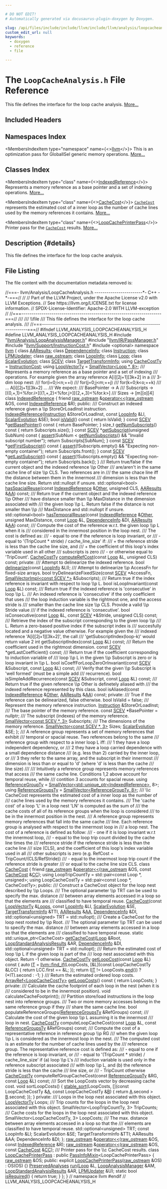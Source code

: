 ```yaml
---

# DO NOT EDIT!
# Automatically generated via docusaurus-plugin-doxygen by Doxygen.

slug: /api/files/include/include/llvm/include/llvm/analysis/loopcacheanalysis-h
custom_edit_url: null
keywords:
  - doxygen
  - reference
  - file

---
```





# The `LoopCacheAnalysis.h` File Reference

<DoxygenPage pluginConfig={pluginConfig}>

This file defines the interface for the loop cache analysis. <a href="#details">More...</a>

## Included Headers

<IncludesList>
<IncludesListItem
  filePath="llvm/Analysis/LoopAnalysisManager.h"
  permalink="/docs/api/files/include/include/llvm/include/llvm/analysis/loopanalysismanager-h"
  isLocal="true" />
<IncludesListItem
  filePath="llvm/IR/PassManager.h"
  permalink="/docs/api/files/include/include/llvm/include/llvm/ir/passmanager-h"
  isLocal="true" />
<IncludesListItem
  filePath="llvm/Support/InstructionCost.h"
  permalink="/docs/api/files/include/include/llvm/include/llvm/support/instructioncost-h"
  isLocal="true" />
<IncludesListItem
  filePath="optional"
  permalink=""
  isLocal="false" />
</IncludesList>

## Namespaces Index

<MembersIndex>

<MembersIndexItem
  type="namespace"
  name={<><a href="/docs/api/namespaces/llvm">llvm</a></>}>
This is an optimization pass for GlobalISel generic memory operations. <a href="/docs/api/namespaces/llvm/#details">More...</a>
</MembersIndexItem>

</MembersIndex>

## Classes Index

<MembersIndex>

<MembersIndexItem
  type="class"
  name={<><a href="/docs/api/classes/llvm/indexedreference">IndexedReference</a></>}>
Represents a memory reference as a base pointer and a set of indexing operations. <a href="/docs/api/classes/llvm/indexedreference/#details">More...</a>
</MembersIndexItem>

<MembersIndexItem
  type="class"
  name={<><a href="/docs/api/classes/llvm/cachecost">CacheCost</a></>}>
<code><a href="/docs/api/classes/llvm/cachecost">CacheCost</a></code> represents the estimated cost of a inner loop as the number of cache lines used by the memory references it contains. <a href="/docs/api/classes/llvm/cachecost/#details">More...</a>
</MembersIndexItem>

<MembersIndexItem
  type="class"
  name={<><a href="/docs/api/classes/llvm/loopcacheprinterpass">LoopCachePrinterPass</a></>}>
Printer pass for the <code><a href="/docs/api/classes/llvm/cachecost">CacheCost</a></code> results. <a href="/docs/api/classes/llvm/loopcacheprinterpass/#details">More...</a>
</MembersIndexItem>

</MembersIndex>

## Description {#details}

This file defines the interface for the loop cache analysis.

## File Listing

The file content with the documentation metadata removed is:

<ProgramListing>

<Link id="l00001" /><CodeLine lineNumber="1"><Highlight kind="comment">//===- llvm/Analysis/LoopCacheAnalysis.h ------------------------&#42;- C++ -&#42;-===//</Highlight><Highlight kind="normal"></Highlight></CodeLine>
<Link id="l00002" /><CodeLine lineNumber="2"><Highlight kind="normal"></Highlight><Highlight kind="comment">//</Highlight><Highlight kind="normal"></Highlight></CodeLine>
<Link id="l00003" /><CodeLine lineNumber="3"><Highlight kind="normal"></Highlight><Highlight kind="comment">// Part of the LLVM Project, under the Apache License v2.0 with LLVM Exceptions.</Highlight><Highlight kind="normal"></Highlight></CodeLine>
<Link id="l00004" /><CodeLine lineNumber="4"><Highlight kind="normal"></Highlight><Highlight kind="comment">// See https://llvm.org/LICENSE.txt for license information.</Highlight><Highlight kind="normal"></Highlight></CodeLine>
<Link id="l00005" /><CodeLine lineNumber="5"><Highlight kind="normal"></Highlight><Highlight kind="comment">// SPDX-License-Identifier: Apache-2.0 WITH LLVM-exception</Highlight><Highlight kind="normal"></Highlight></CodeLine>
<Link id="l00006" /><CodeLine lineNumber="6"><Highlight kind="normal"></Highlight><Highlight kind="comment">//</Highlight><Highlight kind="normal"></Highlight></CodeLine>
<Link id="l00007" /><CodeLine lineNumber="7"><Highlight kind="normal"></Highlight><Highlight kind="comment">//===----------------------------------------------------------------------===//</Highlight><Highlight kind="comment"></Highlight></CodeLine>
<Link id="l00008" /><CodeLine lineNumber="8"><Highlight kind="comment">///</Highlight></CodeLine>
<Link id="l00009" /><CodeLine lineNumber="9"><Highlight kind="comment">/// \\file</Highlight></CodeLine>
<Link id="l00010" /><CodeLine lineNumber="10"><Highlight kind="comment">/// This file defines the interface for the loop cache analysis.</Highlight></CodeLine>
<Link id="l00011" /><CodeLine lineNumber="11"><Highlight kind="comment">///</Highlight><Highlight kind="normal"></Highlight></CodeLine>
<Link id="l00012" /><CodeLine lineNumber="12"><Highlight kind="normal"></Highlight><Highlight kind="comment">//===----------------------------------------------------------------------===//</Highlight><Highlight kind="normal"></Highlight></CodeLine>
<Link id="l00013" /><CodeLine lineNumber="13"><Highlight kind="normal"></Highlight></CodeLine>
<Link id="l00014" /><CodeLine lineNumber="14"><Highlight kind="normal"></Highlight><Highlight kind="preprocessor">#ifndef LLVM&#95;ANALYSIS&#95;LOOPCACHEANALYSIS&#95;H</Highlight><Highlight kind="normal"></Highlight></CodeLine>
<Link id="l00015" /><CodeLine lineNumber="15"><Highlight kind="normal"></Highlight><Highlight kind="preprocessor">#define LLVM&#95;ANALYSIS&#95;LOOPCACHEANALYSIS&#95;H</Highlight><Highlight kind="normal"></Highlight></CodeLine>
<Link id="l00016" /><CodeLine lineNumber="16"><Highlight kind="normal"></Highlight></CodeLine>
<Link id="l00017" /><CodeLine lineNumber="17"><Highlight kind="normal"></Highlight><Highlight kind="preprocessor">#include &quot;<a href="/docs/api/files/include/include/llvm/include/llvm/analysis/loopanalysismanager-h">llvm/Analysis/LoopAnalysisManager.h</a>&quot;</Highlight><Highlight kind="normal"></Highlight></CodeLine>
<Link id="l00018" /><CodeLine lineNumber="18"><Highlight kind="normal"></Highlight><Highlight kind="preprocessor">#include &quot;<a href="/docs/api/files/include/include/llvm/include/llvm/ir/passmanager-h">llvm/IR/PassManager.h</a>&quot;</Highlight><Highlight kind="normal"></Highlight></CodeLine>
<Link id="l00019" /><CodeLine lineNumber="19"><Highlight kind="normal"></Highlight><Highlight kind="preprocessor">#include &quot;<a href="/docs/api/files/include/include/llvm/include/llvm/support/instructioncost-h">llvm/Support/InstructionCost.h</a>&quot;</Highlight><Highlight kind="normal"></Highlight></CodeLine>
<Link id="l00020" /><CodeLine lineNumber="20"><Highlight kind="normal"></Highlight><Highlight kind="preprocessor">#include &lt;optional&gt;</Highlight><Highlight kind="normal"></Highlight></CodeLine>
<Link id="l00021" /><CodeLine lineNumber="21"><Highlight kind="normal"></Highlight></CodeLine>
<Link id="l00022" /><CodeLine lineNumber="22"><Highlight kind="normal"></Highlight><Highlight kind="keyword">namespace </Highlight><Highlight kind="normal"><a href="/docs/api/namespaces/llvm">llvm</a> &#123;</Highlight></CodeLine>
<Link id="l00023" /><CodeLine lineNumber="23"><Highlight kind="normal"></Highlight></CodeLine>
<Link id="l00024" /><CodeLine lineNumber="24"><Highlight kind="normal"></Highlight><Highlight kind="keyword">class </Highlight><Highlight kind="normal"><a href="/docs/api/classes/llvm/aaresults">AAResults</a>;</Highlight></CodeLine>
<Link id="l00025" /><CodeLine lineNumber="25"><Highlight kind="normal"></Highlight><Highlight kind="keyword">class </Highlight><Highlight kind="normal"><a href="/docs/api/classes/llvm/dependenceinfo">DependenceInfo</a>;</Highlight></CodeLine>
<Link id="l00026" /><CodeLine lineNumber="26"><Highlight kind="normal"></Highlight><Highlight kind="keyword">class </Highlight><Highlight kind="normal"><a href="/docs/api/classes/llvm/instruction">Instruction</a>;</Highlight></CodeLine>
<Link id="l00027" /><CodeLine lineNumber="27"><Highlight kind="normal"></Highlight><Highlight kind="keyword">class </Highlight><Highlight kind="normal"><a href="/docs/api/classes/llvm/lpmupdater">LPMUpdater</a>;</Highlight></CodeLine>
<Link id="l00028" /><CodeLine lineNumber="28"><Highlight kind="normal"></Highlight><Highlight kind="keyword">class </Highlight><Highlight kind="normal"><a href="/docs/api/classes/llvm/raw-ostream">raw&#95;ostream</a>;</Highlight></CodeLine>
<Link id="l00029" /><CodeLine lineNumber="29"><Highlight kind="normal"></Highlight><Highlight kind="keyword">class </Highlight><Highlight kind="normal"><a href="/docs/api/classes/llvm/loopinfo">LoopInfo</a>;</Highlight></CodeLine>
<Link id="l00030" /><CodeLine lineNumber="30"><Highlight kind="normal"></Highlight><Highlight kind="keyword">class </Highlight><Highlight kind="normal"><a href="/docs/api/classes/llvm/loop">Loop</a>;</Highlight></CodeLine>
<Link id="l00031" /><CodeLine lineNumber="31"><Highlight kind="normal"></Highlight><Highlight kind="keyword">class </Highlight><Highlight kind="normal"><a href="/docs/api/classes/llvm/scalarevolution">ScalarEvolution</a>;</Highlight></CodeLine>
<Link id="l00032" /><CodeLine lineNumber="32"><Highlight kind="normal"></Highlight><Highlight kind="keyword">class </Highlight><Highlight kind="normal"><a href="/docs/api/classes/llvm/scev">SCEV</a>;</Highlight></CodeLine>
<Link id="l00033" /><CodeLine lineNumber="33"><Highlight kind="normal"></Highlight><Highlight kind="keyword">class </Highlight><Highlight kind="normal"><a href="/docs/api/classes/llvm/targettransforminfo">TargetTransformInfo</a>;</Highlight></CodeLine>
<Link id="l00034" /><CodeLine lineNumber="34"><Highlight kind="normal"></Highlight></CodeLine>
<Link id="l00035" /><CodeLine lineNumber="35" lineLink="/docs/api/namespaces/llvm/#a1cc894ddad08bd7a0c618141f7ece5f3"><Highlight kind="normal"></Highlight><Highlight kind="keyword">using </Highlight><Highlight kind="normal"><a href="/docs/api/namespaces/llvm/#a1cc894ddad08bd7a0c618141f7ece5f3">CacheCostTy</a> = <a href="/docs/api/classes/llvm/instructioncost">InstructionCost</a>;</Highlight></CodeLine>
<Link id="l00036" /><CodeLine lineNumber="36" lineLink="/docs/api/namespaces/llvm/#a74fccdd55e3793730ca5fd831595b16d"><Highlight kind="normal"></Highlight><Highlight kind="keyword">using </Highlight><Highlight kind="normal"><a href="/docs/api/namespaces/llvm/#a74fccdd55e3793730ca5fd831595b16d">LoopVectorTy</a> = <a href="/docs/api/classes/llvm/smallvector">SmallVector&lt;Loop &#42;, 8&gt;</a>;</Highlight></CodeLine>
<Link id="l00037" /><CodeLine lineNumber="37"><Highlight kind="normal"></Highlight><Highlight kind="comment"></Highlight></CodeLine>
<Link id="l00038" /><CodeLine lineNumber="38"><Highlight kind="comment">/// Represents a memory reference as a base pointer and a set of indexing</Highlight></CodeLine>
<Link id="l00039" /><CodeLine lineNumber="39"><Highlight kind="comment">/// operations. For example given the array reference A&#91;i&#93;&#91;2j+1&#93;&#91;3k+2&#93; in a</Highlight></CodeLine>
<Link id="l00040" /><CodeLine lineNumber="40"><Highlight kind="comment">/// 3-dim loop nest:</Highlight></CodeLine>
<Link id="l00041" /><CodeLine lineNumber="41"><Highlight kind="comment">///   for(i=0;i&lt;n;++i)</Highlight></CodeLine>
<Link id="l00042" /><CodeLine lineNumber="42"><Highlight kind="comment">///     for(j=0;j&lt;m;++j)</Highlight></CodeLine>
<Link id="l00043" /><CodeLine lineNumber="43"><Highlight kind="comment">///       for(k=0;k&lt;o;++k)</Highlight></CodeLine>
<Link id="l00044" /><CodeLine lineNumber="44"><Highlight kind="comment">///         ... A&#91;i&#93;&#91;2j+1&#93;&#91;3k+2&#93; ...</Highlight></CodeLine>
<Link id="l00045" /><CodeLine lineNumber="45"><Highlight kind="comment">/// We expect:</Highlight></CodeLine>
<Link id="l00046" /><CodeLine lineNumber="46"><Highlight kind="comment">///   BasePointer -&gt; A</Highlight></CodeLine>
<Link id="l00047" /><CodeLine lineNumber="47"><Highlight kind="comment">///   Subscripts -&gt; &#91;&#123;0,+,1&#125;&lt;%for.i&gt;&#93;&#91;&#123;1,+,2&#125;&lt;%for.j&gt;&#93;&#91;&#123;2,+,3&#125;&lt;%for.k&gt;&#93;</Highlight></CodeLine>
<Link id="l00048" /><CodeLine lineNumber="48"><Highlight kind="comment">///   Sizes -&gt; &#91;m&#93;&#91;o&#93;&#91;4&#93;</Highlight><Highlight kind="normal"></Highlight></CodeLine>
<Link id="l00049" /><CodeLine lineNumber="49" lineLink="/docs/api/classes/llvm/indexedreference"><Highlight kind="normal"></Highlight><Highlight kind="keyword">class </Highlight><Highlight kind="normal"><a href="/docs/api/classes/llvm/indexedreference/#a726079632be5714f8c5e86023ca51f8b">IndexedReference</a> &#123;</Highlight></CodeLine>
<Link id="l00050" /><CodeLine lineNumber="50" lineLink="/docs/api/classes/llvm/indexedreference/#a34966ddc17806181257201a312ab2025"><Highlight kind="normal">  </Highlight><Highlight kind="keyword">friend</Highlight><Highlight kind="normal"> <a href="/docs/api/classes/llvm/raw-ostream">raw&#95;ostream</a> &amp;<a href="/docs/api/classes/llvm/indexedreference/#a34966ddc17806181257201a312ab2025">operator&lt;&lt;</a>(<a href="/docs/api/classes/llvm/raw-ostream">raw&#95;ostream</a> &amp;OS, </Highlight><Highlight kind="keyword">const</Highlight><Highlight kind="normal"> <a href="/docs/api/classes/llvm/indexedreference/#a726079632be5714f8c5e86023ca51f8b">IndexedReference</a> &amp;R);</Highlight></CodeLine>
<Link id="l00051" /><CodeLine lineNumber="51"><Highlight kind="normal"></Highlight></CodeLine>
<Link id="l00052" /><CodeLine lineNumber="52"><Highlight kind="normal"></Highlight><Highlight kind="keyword">public</Highlight><Highlight kind="normal">:</Highlight><Highlight kind="comment"></Highlight></CodeLine>
<Link id="l00053" /><CodeLine lineNumber="53"><Highlight kind="comment">  /// Construct an indexed reference given a \\p StoreOrLoadInst instruction.</Highlight><Highlight kind="normal"></Highlight></CodeLine>
<Link id="l00054" /><CodeLine lineNumber="54"><Highlight kind="normal">  <a href="/docs/api/classes/llvm/indexedreference/#a726079632be5714f8c5e86023ca51f8b">IndexedReference</a>(<a href="/docs/api/classes/llvm/instruction">Instruction</a> &amp;StoreOrLoadInst, </Highlight><Highlight kind="keyword">const</Highlight><Highlight kind="normal"> <a href="/docs/api/classes/llvm/loopinfo">LoopInfo</a> &amp;LI,</Highlight></CodeLine>
<Link id="l00055" /><CodeLine lineNumber="55"><Highlight kind="normal">                   <a href="/docs/api/classes/llvm/scalarevolution">ScalarEvolution</a> &amp;SE);</Highlight></CodeLine>
<Link id="l00056" /><CodeLine lineNumber="56"><Highlight kind="normal"></Highlight></CodeLine>
<Link id="l00057" /><CodeLine lineNumber="57" lineLink="/docs/api/classes/llvm/indexedreference/#abd2bfc563b0813b904383e7ca49f1511"><Highlight kind="normal">  </Highlight><Highlight kind="keywordtype">bool</Highlight><Highlight kind="normal"> <a href="/docs/api/classes/llvm/indexedreference/#abd2bfc563b0813b904383e7ca49f1511">isValid</a>()</Highlight><Highlight kind="keyword"> const </Highlight><Highlight kind="normal">&#123; </Highlight><Highlight kind="keywordflow">return</Highlight><Highlight kind="normal"> IsValid; &#125;</Highlight></CodeLine>
<Link id="l00058" /><CodeLine lineNumber="58" lineLink="/docs/api/classes/llvm/indexedreference/#a00e125bb3ce22868608246589df76543"><Highlight kind="normal">  </Highlight><Highlight kind="keyword">const</Highlight><Highlight kind="normal"> <a href="/docs/api/classes/llvm/scev">SCEV</a> &#42;<a href="/docs/api/classes/llvm/indexedreference/#a00e125bb3ce22868608246589df76543">getBasePointer</a>()</Highlight><Highlight kind="keyword"> const </Highlight><Highlight kind="normal">&#123; </Highlight><Highlight kind="keywordflow">return</Highlight><Highlight kind="normal"> BasePointer; &#125;</Highlight></CodeLine>
<Link id="l00059" /><CodeLine lineNumber="59" lineLink="/docs/api/classes/llvm/indexedreference/#aef3d54c9ec716d007cb7ba0b2deab8b5"><Highlight kind="normal">  </Highlight><Highlight kind="keywordtype">size&#95;t</Highlight><Highlight kind="normal"> <a href="/docs/api/classes/llvm/indexedreference/#aef3d54c9ec716d007cb7ba0b2deab8b5">getNumSubscripts</a>()</Highlight><Highlight kind="keyword"> const </Highlight><Highlight kind="normal">&#123; </Highlight><Highlight kind="keywordflow">return</Highlight><Highlight kind="normal"> Subscripts.size(); &#125;</Highlight></CodeLine>
<Link id="l00060" /><CodeLine lineNumber="60" lineLink="/docs/api/classes/llvm/indexedreference/#a06a4b381bd3760668fd5b5e3c42bc1c3"><Highlight kind="normal">  </Highlight><Highlight kind="keyword">const</Highlight><Highlight kind="normal"> <a href="/docs/api/classes/llvm/scev">SCEV</a> &#42;<a href="/docs/api/classes/llvm/indexedreference/#a06a4b381bd3760668fd5b5e3c42bc1c3">getSubscript</a>(</Highlight><Highlight kind="keywordtype">unsigned</Highlight><Highlight kind="normal"> SubNum)</Highlight><Highlight kind="keyword"> const </Highlight><Highlight kind="normal">&#123;</Highlight></CodeLine>
<Link id="l00061" /><CodeLine lineNumber="61"><Highlight kind="normal">    <a href="/docs/api/files/lib/lib/target/lib/target/amdgpu/silowercontrolflow-cpp/#a4868c5d81c5ccc98c47aeab6244346a0">assert</a>(SubNum &lt; <a href="/docs/api/classes/llvm/indexedreference/#aef3d54c9ec716d007cb7ba0b2deab8b5">getNumSubscripts</a>() &amp;&amp; </Highlight><Highlight kind="stringliteral">&quot;Invalid subscript number&quot;</Highlight><Highlight kind="normal">);</Highlight></CodeLine>
<Link id="l00062" /><CodeLine lineNumber="62"><Highlight kind="normal">    </Highlight><Highlight kind="keywordflow">return</Highlight><Highlight kind="normal"> Subscripts&#91;SubNum&#93;;</Highlight></CodeLine>
<Link id="l00063" /><CodeLine lineNumber="63"><Highlight kind="normal">  &#125;</Highlight></CodeLine>
<Link id="l00064" /><CodeLine lineNumber="64" lineLink="/docs/api/classes/llvm/indexedreference/#a2467ee11489e5b3869ef020700a4b386"><Highlight kind="normal">  </Highlight><Highlight kind="keyword">const</Highlight><Highlight kind="normal"> <a href="/docs/api/classes/llvm/scev">SCEV</a> &#42;<a href="/docs/api/classes/llvm/indexedreference/#a2467ee11489e5b3869ef020700a4b386">getFirstSubscript</a>()</Highlight><Highlight kind="keyword"> const </Highlight><Highlight kind="normal">&#123;</Highlight></CodeLine>
<Link id="l00065" /><CodeLine lineNumber="65"><Highlight kind="normal">    <a href="/docs/api/files/lib/lib/target/lib/target/amdgpu/silowercontrolflow-cpp/#a4868c5d81c5ccc98c47aeab6244346a0">assert</a>(!Subscripts.empty() &amp;&amp; </Highlight><Highlight kind="stringliteral">&quot;Expecting non-empty container&quot;</Highlight><Highlight kind="normal">);</Highlight></CodeLine>
<Link id="l00066" /><CodeLine lineNumber="66"><Highlight kind="normal">    </Highlight><Highlight kind="keywordflow">return</Highlight><Highlight kind="normal"> Subscripts.front();</Highlight></CodeLine>
<Link id="l00067" /><CodeLine lineNumber="67"><Highlight kind="normal">  &#125;</Highlight></CodeLine>
<Link id="l00068" /><CodeLine lineNumber="68" lineLink="/docs/api/classes/llvm/indexedreference/#ac92889237640e228616fe66424984fb9"><Highlight kind="normal">  </Highlight><Highlight kind="keyword">const</Highlight><Highlight kind="normal"> <a href="/docs/api/classes/llvm/scev">SCEV</a> &#42;<a href="/docs/api/classes/llvm/indexedreference/#ac92889237640e228616fe66424984fb9">getLastSubscript</a>()</Highlight><Highlight kind="keyword"> const </Highlight><Highlight kind="normal">&#123;</Highlight></CodeLine>
<Link id="l00069" /><CodeLine lineNumber="69"><Highlight kind="normal">    <a href="/docs/api/files/lib/lib/target/lib/target/amdgpu/silowercontrolflow-cpp/#a4868c5d81c5ccc98c47aeab6244346a0">assert</a>(!Subscripts.empty() &amp;&amp; </Highlight><Highlight kind="stringliteral">&quot;Expecting non-empty container&quot;</Highlight><Highlight kind="normal">);</Highlight></CodeLine>
<Link id="l00070" /><CodeLine lineNumber="70"><Highlight kind="normal">    </Highlight><Highlight kind="keywordflow">return</Highlight><Highlight kind="normal"> Subscripts.back();</Highlight></CodeLine>
<Link id="l00071" /><CodeLine lineNumber="71"><Highlight kind="normal">  &#125;</Highlight></CodeLine>
<Link id="l00072" /><CodeLine lineNumber="72"><Highlight kind="normal"></Highlight><Highlight kind="comment"></Highlight></CodeLine>
<Link id="l00073" /><CodeLine lineNumber="73"><Highlight kind="comment">  /// Return true/false if the current object and the indexed reference \\p Other</Highlight></CodeLine>
<Link id="l00074" /><CodeLine lineNumber="74"><Highlight kind="comment">  /// are/aren&#39;t in the same cache line of size \\p CLS. Two references are in</Highlight></CodeLine>
<Link id="l00075" /><CodeLine lineNumber="75"><Highlight kind="comment">  /// the same chace line iff the distance between them in the innermost</Highlight></CodeLine>
<Link id="l00076" /><CodeLine lineNumber="76"><Highlight kind="comment">  /// dimension is less than the cache line size. Return std::nullopt if unsure.</Highlight><Highlight kind="normal"></Highlight></CodeLine>
<Link id="l00077" /><CodeLine lineNumber="77"><Highlight kind="normal">  std::optional&lt;bool&gt; <a href="/docs/api/classes/llvm/indexedreference/#a68b97d806d8c2e58e42e7038bc6d45b8">hasSpacialReuse</a>(</Highlight><Highlight kind="keyword">const</Highlight><Highlight kind="normal"> <a href="/docs/api/classes/llvm/indexedreference">IndexedReference</a> &amp;<a href="/docs/api/namespaces/llvm/#a9eb4f5b98b70ee4fab9614ed58282c1fa6311ae17c1ee52b36e68aaf4ad066387">Other</a>,</Highlight></CodeLine>
<Link id="l00078" /><CodeLine lineNumber="78"><Highlight kind="normal">                                      </Highlight><Highlight kind="keywordtype">unsigned</Highlight><Highlight kind="normal"> CLS, <a href="/docs/api/classes/llvm/aaresults">AAResults</a> &amp;<a href="/docs/api/namespaces/llvm/aa">AA</a>) </Highlight><Highlight kind="keyword">const</Highlight><Highlight kind="normal">;</Highlight></CodeLine>
<Link id="l00079" /><CodeLine lineNumber="79"><Highlight kind="normal"></Highlight><Highlight kind="comment"></Highlight></CodeLine>
<Link id="l00080" /><CodeLine lineNumber="80"><Highlight kind="comment">  /// Return true if the current object and the indexed reference \\p Other</Highlight></CodeLine>
<Link id="l00081" /><CodeLine lineNumber="81"><Highlight kind="comment">  /// have distance smaller than \\p MaxDistance in the dimension associated with</Highlight></CodeLine>
<Link id="l00082" /><CodeLine lineNumber="82"><Highlight kind="comment">  /// the given loop \\p L. Return false if the distance is not smaller than \\p</Highlight></CodeLine>
<Link id="l00083" /><CodeLine lineNumber="83"><Highlight kind="comment">  /// MaxDistance and std::nullopt if unsure.</Highlight><Highlight kind="normal"></Highlight></CodeLine>
<Link id="l00084" /><CodeLine lineNumber="84"><Highlight kind="normal">  std::optional&lt;bool&gt; <a href="/docs/api/classes/llvm/indexedreference/#a6b2b20549af64712df253586da3701a8">hasTemporalReuse</a>(</Highlight><Highlight kind="keyword">const</Highlight><Highlight kind="normal"> <a href="/docs/api/classes/llvm/indexedreference">IndexedReference</a> &amp;<a href="/docs/api/namespaces/llvm/#a9eb4f5b98b70ee4fab9614ed58282c1fa6311ae17c1ee52b36e68aaf4ad066387">Other</a>,</Highlight></CodeLine>
<Link id="l00085" /><CodeLine lineNumber="85"><Highlight kind="normal">                                       </Highlight><Highlight kind="keywordtype">unsigned</Highlight><Highlight kind="normal"> MaxDistance, </Highlight><Highlight kind="keyword">const</Highlight><Highlight kind="normal"> <a href="/docs/api/classes/llvm/loop">Loop</a> &amp;L,</Highlight></CodeLine>
<Link id="l00086" /><CodeLine lineNumber="86"><Highlight kind="normal">                                       <a href="/docs/api/classes/llvm/dependenceinfo">DependenceInfo</a> &amp;DI, <a href="/docs/api/classes/llvm/aaresults">AAResults</a> &amp;<a href="/docs/api/namespaces/llvm/aa">AA</a>) </Highlight><Highlight kind="keyword">const</Highlight><Highlight kind="normal">;</Highlight></CodeLine>
<Link id="l00087" /><CodeLine lineNumber="87"><Highlight kind="normal"></Highlight><Highlight kind="comment"></Highlight></CodeLine>
<Link id="l00088" /><CodeLine lineNumber="88"><Highlight kind="comment">  /// Compute the cost of the reference w.r.t. the given loop \\p L when it is</Highlight></CodeLine>
<Link id="l00089" /><CodeLine lineNumber="89"><Highlight kind="comment">  /// considered in the innermost position in the loop nest.</Highlight></CodeLine>
<Link id="l00090" /><CodeLine lineNumber="90"><Highlight kind="comment">  /// The cost is defined as:</Highlight></CodeLine>
<Link id="l00091" /><CodeLine lineNumber="91"><Highlight kind="comment">  ///   - equal to one if the reference is loop invariant, or</Highlight></CodeLine>
<Link id="l00092" /><CodeLine lineNumber="92"><Highlight kind="comment">  ///   - equal to &#39;(TripCount &#42; stride) / cache&#95;line&#95;size&#39; if:</Highlight></CodeLine>
<Link id="l00093" /><CodeLine lineNumber="93"><Highlight kind="comment">  ///     + the reference stride is less than the cache line size, and</Highlight></CodeLine>
<Link id="l00094" /><CodeLine lineNumber="94"><Highlight kind="comment">  ///     + the coefficient of this loop&#39;s index variable used in all other</Highlight></CodeLine>
<Link id="l00095" /><CodeLine lineNumber="95"><Highlight kind="comment">  ///       subscripts is zero</Highlight></CodeLine>
<Link id="l00096" /><CodeLine lineNumber="96"><Highlight kind="comment">  ///   - or otherwise equal to &#39;TripCount&#39;.</Highlight><Highlight kind="normal"></Highlight></CodeLine>
<Link id="l00097" /><CodeLine lineNumber="97"><Highlight kind="normal">  <a href="/docs/api/namespaces/llvm/#a1cc894ddad08bd7a0c618141f7ece5f3">CacheCostTy</a> <a href="/docs/api/classes/llvm/indexedreference/#a0182cdf55f9bfbdd904e3f5e6802316a">computeRefCost</a>(</Highlight><Highlight kind="keyword">const</Highlight><Highlight kind="normal"> <a href="/docs/api/classes/llvm/loop">Loop</a> &amp;L, </Highlight><Highlight kind="keywordtype">unsigned</Highlight><Highlight kind="normal"> CLS) </Highlight><Highlight kind="keyword">const</Highlight><Highlight kind="normal">;</Highlight></CodeLine>
<Link id="l00098" /><CodeLine lineNumber="98"><Highlight kind="normal"></Highlight></CodeLine>
<Link id="l00099" /><CodeLine lineNumber="99"><Highlight kind="normal"></Highlight><Highlight kind="keyword">private</Highlight><Highlight kind="normal">:</Highlight><Highlight kind="comment"></Highlight></CodeLine>
<Link id="l00100" /><CodeLine lineNumber="100"><Highlight kind="comment">  /// Attempt to delinearize the indexed reference.</Highlight><Highlight kind="normal"></Highlight></CodeLine>
<Link id="l00101" /><CodeLine lineNumber="101"><Highlight kind="normal">  </Highlight><Highlight kind="keywordtype">bool</Highlight><Highlight kind="normal"> <a href="/docs/api/namespaces/llvm/#abc378caf5071493fe3b2b98bf224be7c">delinearize</a>(</Highlight><Highlight kind="keyword">const</Highlight><Highlight kind="normal"> <a href="/docs/api/classes/llvm/loopinfo">LoopInfo</a> &amp;LI);</Highlight></CodeLine>
<Link id="l00102" /><CodeLine lineNumber="102"><Highlight kind="normal"></Highlight><Highlight kind="comment"></Highlight></CodeLine>
<Link id="l00103" /><CodeLine lineNumber="103"><Highlight kind="comment">  /// Attempt to delinearize \\p AccessFn for fixed-size arrays.</Highlight><Highlight kind="normal"></Highlight></CodeLine>
<Link id="l00104" /><CodeLine lineNumber="104"><Highlight kind="normal">  </Highlight><Highlight kind="keywordtype">bool</Highlight><Highlight kind="normal"> tryDelinearizeFixedSize(</Highlight><Highlight kind="keyword">const</Highlight><Highlight kind="normal"> <a href="/docs/api/classes/llvm/scev">SCEV</a> &#42;AccessFn,</Highlight></CodeLine>
<Link id="l00105" /><CodeLine lineNumber="105"><Highlight kind="normal">                               <a href="/docs/api/classes/llvm/smallvectorimpl">SmallVectorImpl&lt;const SCEV &#42;&gt;</a> &amp;Subscripts);</Highlight></CodeLine>
<Link id="l00106" /><CodeLine lineNumber="106"><Highlight kind="normal"></Highlight><Highlight kind="comment"></Highlight></CodeLine>
<Link id="l00107" /><CodeLine lineNumber="107"><Highlight kind="comment">  /// Return true if the index reference is invariant with respect to loop \\p L.</Highlight><Highlight kind="normal"></Highlight></CodeLine>
<Link id="l00108" /><CodeLine lineNumber="108"><Highlight kind="normal">  </Highlight><Highlight kind="keywordtype">bool</Highlight><Highlight kind="normal"> isLoopInvariant(</Highlight><Highlight kind="keyword">const</Highlight><Highlight kind="normal"> <a href="/docs/api/classes/llvm/loop">Loop</a> &amp;L) </Highlight><Highlight kind="keyword">const</Highlight><Highlight kind="normal">;</Highlight></CodeLine>
<Link id="l00109" /><CodeLine lineNumber="109"><Highlight kind="normal"></Highlight><Highlight kind="comment"></Highlight></CodeLine>
<Link id="l00110" /><CodeLine lineNumber="110"><Highlight kind="comment">  /// Return true if the indexed reference is &#39;consecutive&#39; in loop \\p L.</Highlight></CodeLine>
<Link id="l00111" /><CodeLine lineNumber="111"><Highlight kind="comment">  /// An indexed reference is &#39;consecutive&#39; if the only coefficient that uses</Highlight></CodeLine>
<Link id="l00112" /><CodeLine lineNumber="112"><Highlight kind="comment">  /// the loop induction variable is the rightmost one, and the access stride is</Highlight></CodeLine>
<Link id="l00113" /><CodeLine lineNumber="113"><Highlight kind="comment">  /// smaller than the cache line size \\p CLS. Provide a valid \\p Stride value</Highlight></CodeLine>
<Link id="l00114" /><CodeLine lineNumber="114"><Highlight kind="comment">  /// if the indexed reference is &#39;consecutive&#39;.</Highlight><Highlight kind="normal"></Highlight></CodeLine>
<Link id="l00115" /><CodeLine lineNumber="115"><Highlight kind="normal">  </Highlight><Highlight kind="keywordtype">bool</Highlight><Highlight kind="normal"> isConsecutive(</Highlight><Highlight kind="keyword">const</Highlight><Highlight kind="normal"> <a href="/docs/api/classes/llvm/loop">Loop</a> &amp;L, </Highlight><Highlight kind="keyword">const</Highlight><Highlight kind="normal"> <a href="/docs/api/classes/llvm/scev">SCEV</a> &#42;&amp;Stride, </Highlight><Highlight kind="keywordtype">unsigned</Highlight><Highlight kind="normal"> CLS) </Highlight><Highlight kind="keyword">const</Highlight><Highlight kind="normal">;</Highlight></CodeLine>
<Link id="l00116" /><CodeLine lineNumber="116"><Highlight kind="normal"></Highlight><Highlight kind="comment"></Highlight></CodeLine>
<Link id="l00117" /><CodeLine lineNumber="117"><Highlight kind="comment">  /// Retrieve the index of the subscript corresponding to the given loop \\p</Highlight></CodeLine>
<Link id="l00118" /><CodeLine lineNumber="118"><Highlight kind="comment">  /// L. Return a zero-based positive index if the subscript index is</Highlight></CodeLine>
<Link id="l00119" /><CodeLine lineNumber="119"><Highlight kind="comment">  /// succesfully located and a negative value otherwise. For example given the</Highlight></CodeLine>
<Link id="l00120" /><CodeLine lineNumber="120"><Highlight kind="comment">  /// indexed reference &#39;A&#91;i&#93;&#91;2j+1&#93;&#91;3k+2&#93;&#39;, the call</Highlight></CodeLine>
<Link id="l00121" /><CodeLine lineNumber="121"><Highlight kind="comment">  /// &#39;getSubscriptIndex(loop-k)&#39; would return value 2</Highlight><Highlight kind="normal"></Highlight></CodeLine>
<Link id="l00122" /><CodeLine lineNumber="122"><Highlight kind="normal">  </Highlight><Highlight kind="keywordtype">int</Highlight><Highlight kind="normal"> getSubscriptIndex(</Highlight><Highlight kind="keyword">const</Highlight><Highlight kind="normal"> <a href="/docs/api/classes/llvm/loop">Loop</a> &amp;L) </Highlight><Highlight kind="keyword">const</Highlight><Highlight kind="normal">;</Highlight></CodeLine>
<Link id="l00123" /><CodeLine lineNumber="123"><Highlight kind="normal"></Highlight><Highlight kind="comment"></Highlight></CodeLine>
<Link id="l00124" /><CodeLine lineNumber="124"><Highlight kind="comment">  /// Return the coefficient used in the rightmost dimension.</Highlight><Highlight kind="normal"></Highlight></CodeLine>
<Link id="l00125" /><CodeLine lineNumber="125"><Highlight kind="normal">  </Highlight><Highlight kind="keyword">const</Highlight><Highlight kind="normal"> <a href="/docs/api/classes/llvm/scev">SCEV</a> &#42;getLastCoefficient() </Highlight><Highlight kind="keyword">const</Highlight><Highlight kind="normal">;</Highlight></CodeLine>
<Link id="l00126" /><CodeLine lineNumber="126"><Highlight kind="normal"></Highlight><Highlight kind="comment"></Highlight></CodeLine>
<Link id="l00127" /><CodeLine lineNumber="127"><Highlight kind="comment">  /// Return true if the coefficient corresponding to induction variable of</Highlight></CodeLine>
<Link id="l00128" /><CodeLine lineNumber="128"><Highlight kind="comment">  /// loop \\p L in the given \\p Subscript is zero or is loop invariant in \\p L.</Highlight><Highlight kind="normal"></Highlight></CodeLine>
<Link id="l00129" /><CodeLine lineNumber="129"><Highlight kind="normal">  </Highlight><Highlight kind="keywordtype">bool</Highlight><Highlight kind="normal"> isCoeffForLoopZeroOrInvariant(</Highlight><Highlight kind="keyword">const</Highlight><Highlight kind="normal"> <a href="/docs/api/classes/llvm/scev">SCEV</a> &amp;Subscript,</Highlight></CodeLine>
<Link id="l00130" /><CodeLine lineNumber="130"><Highlight kind="normal">                                     </Highlight><Highlight kind="keyword">const</Highlight><Highlight kind="normal"> <a href="/docs/api/classes/llvm/loop">Loop</a> &amp;L) </Highlight><Highlight kind="keyword">const</Highlight><Highlight kind="normal">;</Highlight></CodeLine>
<Link id="l00131" /><CodeLine lineNumber="131"><Highlight kind="normal"></Highlight><Highlight kind="comment"></Highlight></CodeLine>
<Link id="l00132" /><CodeLine lineNumber="132"><Highlight kind="comment">  /// Verify that the given \\p Subscript is &#39;well formed&#39; (must be a simple add</Highlight></CodeLine>
<Link id="l00133" /><CodeLine lineNumber="133"><Highlight kind="comment">  /// recurrence).</Highlight><Highlight kind="normal"></Highlight></CodeLine>
<Link id="l00134" /><CodeLine lineNumber="134"><Highlight kind="normal">  </Highlight><Highlight kind="keywordtype">bool</Highlight><Highlight kind="normal"> isSimpleAddRecurrence(</Highlight><Highlight kind="keyword">const</Highlight><Highlight kind="normal"> <a href="/docs/api/classes/llvm/scev">SCEV</a> &amp;Subscript, </Highlight><Highlight kind="keyword">const</Highlight><Highlight kind="normal"> <a href="/docs/api/classes/llvm/loop">Loop</a> &amp;L) </Highlight><Highlight kind="keyword">const</Highlight><Highlight kind="normal">;</Highlight></CodeLine>
<Link id="l00135" /><CodeLine lineNumber="135"><Highlight kind="normal"></Highlight><Highlight kind="comment"></Highlight></CodeLine>
<Link id="l00136" /><CodeLine lineNumber="136"><Highlight kind="comment">  /// Return true if the given reference \\p Other is definetely aliased with</Highlight></CodeLine>
<Link id="l00137" /><CodeLine lineNumber="137"><Highlight kind="comment">  /// the indexed reference represented by this class.</Highlight><Highlight kind="normal"></Highlight></CodeLine>
<Link id="l00138" /><CodeLine lineNumber="138"><Highlight kind="normal">  </Highlight><Highlight kind="keywordtype">bool</Highlight><Highlight kind="normal"> isAliased(</Highlight><Highlight kind="keyword">const</Highlight><Highlight kind="normal"> <a href="/docs/api/classes/llvm/indexedreference">IndexedReference</a> &amp;<a href="/docs/api/namespaces/llvm/#a9eb4f5b98b70ee4fab9614ed58282c1fa6311ae17c1ee52b36e68aaf4ad066387">Other</a>, <a href="/docs/api/classes/llvm/aaresults">AAResults</a> &amp;<a href="/docs/api/namespaces/llvm/aa">AA</a>) </Highlight><Highlight kind="keyword">const</Highlight><Highlight kind="normal">;</Highlight></CodeLine>
<Link id="l00139" /><CodeLine lineNumber="139"><Highlight kind="normal"></Highlight></CodeLine>
<Link id="l00140" /><CodeLine lineNumber="140"><Highlight kind="normal"></Highlight><Highlight kind="keyword">private</Highlight><Highlight kind="normal">:</Highlight><Highlight kind="comment"></Highlight></CodeLine>
<Link id="l00141" /><CodeLine lineNumber="141"><Highlight kind="comment">  /// True if the reference can be delinearized, false otherwise.</Highlight><Highlight kind="normal"></Highlight></CodeLine>
<Link id="l00142" /><CodeLine lineNumber="142"><Highlight kind="normal">  </Highlight><Highlight kind="keywordtype">bool</Highlight><Highlight kind="normal"> IsValid = </Highlight><Highlight kind="keyword">false</Highlight><Highlight kind="normal">;</Highlight></CodeLine>
<Link id="l00143" /><CodeLine lineNumber="143"><Highlight kind="normal"></Highlight><Highlight kind="comment"></Highlight></CodeLine>
<Link id="l00144" /><CodeLine lineNumber="144"><Highlight kind="comment">  /// Represent the memory reference instruction.</Highlight><Highlight kind="normal"></Highlight></CodeLine>
<Link id="l00145" /><CodeLine lineNumber="145"><Highlight kind="normal">  <a href="/docs/api/classes/llvm/instruction">Instruction</a> &amp;StoreOrLoadInst;</Highlight></CodeLine>
<Link id="l00146" /><CodeLine lineNumber="146"><Highlight kind="normal"></Highlight><Highlight kind="comment"></Highlight></CodeLine>
<Link id="l00147" /><CodeLine lineNumber="147"><Highlight kind="comment">  /// The base pointer of the memory reference.</Highlight><Highlight kind="normal"></Highlight></CodeLine>
<Link id="l00148" /><CodeLine lineNumber="148"><Highlight kind="normal">  </Highlight><Highlight kind="keyword">const</Highlight><Highlight kind="normal"> <a href="/docs/api/classes/llvm/scev">SCEV</a> &#42;BasePointer = </Highlight><Highlight kind="keyword">nullptr</Highlight><Highlight kind="normal">;</Highlight></CodeLine>
<Link id="l00149" /><CodeLine lineNumber="149"><Highlight kind="normal"></Highlight><Highlight kind="comment"></Highlight></CodeLine>
<Link id="l00150" /><CodeLine lineNumber="150"><Highlight kind="comment">  /// The subscript (indexes) of the memory reference.</Highlight><Highlight kind="normal"></Highlight></CodeLine>
<Link id="l00151" /><CodeLine lineNumber="151"><Highlight kind="normal">  <a href="/docs/api/classes/llvm/smallvector">SmallVector&lt;const SCEV &#42;, 3&gt;</a> Subscripts;</Highlight></CodeLine>
<Link id="l00152" /><CodeLine lineNumber="152"><Highlight kind="normal"></Highlight><Highlight kind="comment"></Highlight></CodeLine>
<Link id="l00153" /><CodeLine lineNumber="153"><Highlight kind="comment">  /// The dimensions of the memory reference.</Highlight><Highlight kind="normal"></Highlight></CodeLine>
<Link id="l00154" /><CodeLine lineNumber="154"><Highlight kind="normal">  <a href="/docs/api/classes/llvm/smallvector">SmallVector&lt;const SCEV &#42;, 3&gt;</a> Sizes;</Highlight></CodeLine>
<Link id="l00155" /><CodeLine lineNumber="155"><Highlight kind="normal"></Highlight></CodeLine>
<Link id="l00156" /><CodeLine lineNumber="156"><Highlight kind="normal">  <a href="/docs/api/classes/llvm/scalarevolution">ScalarEvolution</a> &amp;SE;</Highlight></CodeLine>
<Link id="l00157" /><CodeLine lineNumber="157"><Highlight kind="normal">&#125;;</Highlight></CodeLine>
<Link id="l00158" /><CodeLine lineNumber="158"><Highlight kind="normal"></Highlight><Highlight kind="comment"></Highlight></CodeLine>
<Link id="l00159" /><CodeLine lineNumber="159"><Highlight kind="comment">/// A reference group represents a set of memory references that exhibit</Highlight></CodeLine>
<Link id="l00160" /><CodeLine lineNumber="160"><Highlight kind="comment">/// temporal or spacial reuse. Two references belong to the same</Highlight></CodeLine>
<Link id="l00161" /><CodeLine lineNumber="161"><Highlight kind="comment">/// reference group with respect to a inner loop L iff:</Highlight></CodeLine>
<Link id="l00162" /><CodeLine lineNumber="162"><Highlight kind="comment">/// 1 they have a loop independent dependency, or</Highlight></CodeLine>
<Link id="l00163" /><CodeLine lineNumber="163"><Highlight kind="comment">/// 2 they have a loop carried dependence with a small dependence distance</Highlight></CodeLine>
<Link id="l00164" /><CodeLine lineNumber="164"><Highlight kind="comment">///    (e.g. less than 2) carried by the inner loop, or</Highlight></CodeLine>
<Link id="l00165" /><CodeLine lineNumber="165"><Highlight kind="comment">/// 3 they refer to the same array, and the subscript in their innermost</Highlight></CodeLine>
<Link id="l00166" /><CodeLine lineNumber="166"><Highlight kind="comment">///    dimension is less than or equal to &#39;d&#39; (where &#39;d&#39; is less than the cache</Highlight></CodeLine>
<Link id="l00167" /><CodeLine lineNumber="167"><Highlight kind="comment">///    line size)</Highlight></CodeLine>
<Link id="l00168" /><CodeLine lineNumber="168"><Highlight kind="comment">///</Highlight></CodeLine>
<Link id="l00169" /><CodeLine lineNumber="169"><Highlight kind="comment">/// Intuitively a reference group represents memory references that access</Highlight></CodeLine>
<Link id="l00170" /><CodeLine lineNumber="170"><Highlight kind="comment">/// the same cache line. Conditions 1,2 above account for temporal reuse, while</Highlight></CodeLine>
<Link id="l00171" /><CodeLine lineNumber="171"><Highlight kind="comment">/// contition 3 accounts for spacial reuse.</Highlight><Highlight kind="normal"></Highlight></CodeLine>
<Link id="l00172" /><CodeLine lineNumber="172" lineLink="/docs/api/namespaces/llvm/#a41a90a6262b81ec6c4f9db15111b6825"><Highlight kind="normal"></Highlight><Highlight kind="keyword">using </Highlight><Highlight kind="normal"><a href="/docs/api/namespaces/llvm/#a41a90a6262b81ec6c4f9db15111b6825">ReferenceGroupTy</a> = <a href="/docs/api/classes/llvm/smallvector">SmallVector&lt;std::unique&#95;ptr&lt;IndexedReference&gt;</a>, 8&gt;;</Highlight></CodeLine>
<Link id="l00173" /><CodeLine lineNumber="173" lineLink="/docs/api/namespaces/llvm/#aef98c9f2de85c49568e5bdc094b97066"><Highlight kind="normal"></Highlight><Highlight kind="keyword">using </Highlight><Highlight kind="normal"><a href="/docs/api/namespaces/llvm/#aef98c9f2de85c49568e5bdc094b97066">ReferenceGroupsTy</a> = <a href="/docs/api/classes/llvm/smallvector">SmallVector&lt;ReferenceGroupTy, 8&gt;</a>;</Highlight></CodeLine>
<Link id="l00174" /><CodeLine lineNumber="174"><Highlight kind="normal"></Highlight><Highlight kind="comment"></Highlight></CodeLine>
<Link id="l00175" /><CodeLine lineNumber="175"><Highlight kind="comment">/// \\c CacheCost represents the estimated cost of a inner loop as the number of</Highlight></CodeLine>
<Link id="l00176" /><CodeLine lineNumber="176"><Highlight kind="comment">/// cache lines used by the memory references it contains.</Highlight></CodeLine>
<Link id="l00177" /><CodeLine lineNumber="177"><Highlight kind="comment">/// The &#39;cache cost&#39; of a loop &#39;L&#39; in a loop nest &#39;LN&#39; is computed as the sum of</Highlight></CodeLine>
<Link id="l00178" /><CodeLine lineNumber="178"><Highlight kind="comment">/// the cache costs of all of its reference groups when the loop is considered</Highlight></CodeLine>
<Link id="l00179" /><CodeLine lineNumber="179"><Highlight kind="comment">/// to be in the innermost position in the nest.</Highlight></CodeLine>
<Link id="l00180" /><CodeLine lineNumber="180"><Highlight kind="comment">/// A reference group represents memory references that fall into the same cache</Highlight></CodeLine>
<Link id="l00181" /><CodeLine lineNumber="181"><Highlight kind="comment">/// line. Each reference group is analysed with respect to the innermost loop in</Highlight></CodeLine>
<Link id="l00182" /><CodeLine lineNumber="182"><Highlight kind="comment">/// a loop nest. The cost of a reference is defined as follow:</Highlight></CodeLine>
<Link id="l00183" /><CodeLine lineNumber="183"><Highlight kind="comment">///  - one if it is loop invariant w.r.t the innermost loop,</Highlight></CodeLine>
<Link id="l00184" /><CodeLine lineNumber="184"><Highlight kind="comment">///  - equal to the loop trip count divided by the cache line times the</Highlight></CodeLine>
<Link id="l00185" /><CodeLine lineNumber="185"><Highlight kind="comment">///    reference stride if the reference stride is less than the cache line</Highlight></CodeLine>
<Link id="l00186" /><CodeLine lineNumber="186"><Highlight kind="comment">///    size (CLS), and the coefficient of this loop&#39;s index variable used in all</Highlight></CodeLine>
<Link id="l00187" /><CodeLine lineNumber="187"><Highlight kind="comment">///    other subscripts is zero (e.g. RefCost = TripCount/(CLS/RefStride))</Highlight></CodeLine>
<Link id="l00188" /><CodeLine lineNumber="188"><Highlight kind="comment">///  - equal to the innermost loop trip count if the reference stride is greater</Highlight></CodeLine>
<Link id="l00189" /><CodeLine lineNumber="189"><Highlight kind="comment">///    or equal to the cache line size CLS.</Highlight><Highlight kind="normal"></Highlight></CodeLine>
<Link id="l00190" /><CodeLine lineNumber="190" lineLink="/docs/api/classes/llvm/cachecost"><Highlight kind="normal"></Highlight><Highlight kind="keyword">class </Highlight><Highlight kind="normal"><a href="/docs/api/classes/llvm/cachecost/#a2db9458acd704df3f1edef80bcd75121">CacheCost</a> &#123;</Highlight></CodeLine>
<Link id="l00191" /><CodeLine lineNumber="191" lineLink="/docs/api/classes/llvm/cachecost/#aacdc6d3e99463d9d10cafa0181aac761"><Highlight kind="normal">  </Highlight><Highlight kind="keyword">friend</Highlight><Highlight kind="normal"> <a href="/docs/api/classes/llvm/raw-ostream">raw&#95;ostream</a> &amp;<a href="/docs/api/classes/llvm/cachecost/#aacdc6d3e99463d9d10cafa0181aac761">operator&lt;&lt;</a>(<a href="/docs/api/classes/llvm/raw-ostream">raw&#95;ostream</a> &amp;OS, </Highlight><Highlight kind="keyword">const</Highlight><Highlight kind="normal"> <a href="/docs/api/classes/llvm/cachecost/#a2db9458acd704df3f1edef80bcd75121">CacheCost</a> &amp;<a href="/docs/api/files/lib/lib/target/lib/target/riscv/riscvredundantcopyelimination-cpp/#a77c69067ae8279bc00ab8757731e90d7">CC</a>);</Highlight></CodeLine>
<Link id="l00192" /><CodeLine lineNumber="192"><Highlight kind="normal">  </Highlight><Highlight kind="keyword">using </Highlight><Highlight kind="normal">LoopTripCountTy = std::pair&lt;const Loop &#42;, unsigned&gt;;</Highlight></CodeLine>
<Link id="l00193" /><CodeLine lineNumber="193"><Highlight kind="normal">  </Highlight><Highlight kind="keyword">using </Highlight><Highlight kind="normal">LoopCacheCostTy = std::pair&lt;const Loop &#42;, CacheCostTy&gt;;</Highlight></CodeLine>
<Link id="l00194" /><CodeLine lineNumber="194"><Highlight kind="normal"></Highlight></CodeLine>
<Link id="l00195" /><CodeLine lineNumber="195"><Highlight kind="normal"></Highlight><Highlight kind="keyword">public</Highlight><Highlight kind="normal">:</Highlight><Highlight kind="comment"></Highlight></CodeLine>
<Link id="l00196" /><CodeLine lineNumber="196"><Highlight kind="comment">  /// Construct a CacheCost object for the loop nest described by \\p Loops.</Highlight></CodeLine>
<Link id="l00197" /><CodeLine lineNumber="197"><Highlight kind="comment">  /// The optional parameter \\p TRT can be used to specify the max. distance</Highlight></CodeLine>
<Link id="l00198" /><CodeLine lineNumber="198"><Highlight kind="comment">  /// between array elements accessed in a loop so that the elements are</Highlight></CodeLine>
<Link id="l00199" /><CodeLine lineNumber="199"><Highlight kind="comment">  /// classified to have temporal reuse.</Highlight><Highlight kind="normal"></Highlight></CodeLine>
<Link id="l00200" /><CodeLine lineNumber="200"><Highlight kind="normal">  <a href="/docs/api/classes/llvm/cachecost/#a2db9458acd704df3f1edef80bcd75121">CacheCost</a>(</Highlight><Highlight kind="keyword">const</Highlight><Highlight kind="normal"> <a href="/docs/api/namespaces/llvm/#a74fccdd55e3793730ca5fd831595b16d">LoopVectorTy</a> &amp;<a href="/docs/api/files/lib/lib/target/lib/target/hexagon/hexagonhardwareloops-cpp/#ada7c1594a393ede3ce32602d64d7ddb2">Loops</a>, </Highlight><Highlight kind="keyword">const</Highlight><Highlight kind="normal"> <a href="/docs/api/classes/llvm/loopinfo">LoopInfo</a> &amp;LI, <a href="/docs/api/classes/llvm/scalarevolution">ScalarEvolution</a> &amp;SE,</Highlight></CodeLine>
<Link id="l00201" /><CodeLine lineNumber="201"><Highlight kind="normal">            <a href="/docs/api/classes/llvm/targettransforminfo">TargetTransformInfo</a> &amp;TTI, <a href="/docs/api/classes/llvm/aaresults">AAResults</a> &amp;<a href="/docs/api/namespaces/llvm/aa">AA</a>, <a href="/docs/api/classes/llvm/dependenceinfo">DependenceInfo</a> &amp;DI,</Highlight></CodeLine>
<Link id="l00202" /><CodeLine lineNumber="202"><Highlight kind="normal">            std::optional&lt;unsigned&gt; TRT = std::nullopt);</Highlight></CodeLine>
<Link id="l00203" /><CodeLine lineNumber="203"><Highlight kind="normal"></Highlight><Highlight kind="comment"></Highlight></CodeLine>
<Link id="l00204" /><CodeLine lineNumber="204"><Highlight kind="comment">  /// Create a CacheCost for the loop nest rooted by \\p Root.</Highlight></CodeLine>
<Link id="l00205" /><CodeLine lineNumber="205"><Highlight kind="comment">  /// The optional parameter \\p TRT can be used to specify the max. distance</Highlight></CodeLine>
<Link id="l00206" /><CodeLine lineNumber="206"><Highlight kind="comment">  /// between array elements accessed in a loop so that the elements are</Highlight></CodeLine>
<Link id="l00207" /><CodeLine lineNumber="207"><Highlight kind="comment">  /// classified to have temporal reuse.</Highlight><Highlight kind="normal"></Highlight></CodeLine>
<Link id="l00208" /><CodeLine lineNumber="208"><Highlight kind="normal">  </Highlight><Highlight kind="keyword">static</Highlight><Highlight kind="normal"> std::unique&#95;ptr&lt;CacheCost&gt;</Highlight></CodeLine>
<Link id="l00209" /><CodeLine lineNumber="209"><Highlight kind="normal">  <a href="/docs/api/classes/llvm/cachecost/#aa74e490a12ab54ad9687e6844fe605f1">getCacheCost</a>(<a href="/docs/api/classes/llvm/loop">Loop</a> &amp;Root, <a href="/docs/api/structs/llvm/loopstandardanalysisresults">LoopStandardAnalysisResults</a> &amp;AR, <a href="/docs/api/classes/llvm/dependenceinfo">DependenceInfo</a> &amp;DI,</Highlight></CodeLine>
<Link id="l00210" /><CodeLine lineNumber="210"><Highlight kind="normal">               std::optional&lt;unsigned&gt; TRT = std::nullopt);</Highlight></CodeLine>
<Link id="l00211" /><CodeLine lineNumber="211"><Highlight kind="normal"></Highlight><Highlight kind="comment"></Highlight></CodeLine>
<Link id="l00212" /><CodeLine lineNumber="212"><Highlight kind="comment">  /// Return the estimated cost of loop \\p L if the given loop is part of the</Highlight></CodeLine>
<Link id="l00213" /><CodeLine lineNumber="213"><Highlight kind="comment">  /// loop nest associated with this object. Return -1 otherwise.</Highlight><Highlight kind="normal"></Highlight></CodeLine>
<Link id="l00214" /><CodeLine lineNumber="214" lineLink="/docs/api/classes/llvm/cachecost/#ae14c5c1bfcf45b9ab5be1911532eca4c"><Highlight kind="normal">  <a href="/docs/api/namespaces/llvm/#a1cc894ddad08bd7a0c618141f7ece5f3">CacheCostTy</a> <a href="/docs/api/classes/llvm/cachecost/#ae14c5c1bfcf45b9ab5be1911532eca4c">getLoopCost</a>(</Highlight><Highlight kind="keyword">const</Highlight><Highlight kind="normal"> <a href="/docs/api/classes/llvm/loop">Loop</a> &amp;L)</Highlight><Highlight kind="keyword"> const </Highlight><Highlight kind="normal">&#123;</Highlight></CodeLine>
<Link id="l00215" /><CodeLine lineNumber="215"><Highlight kind="normal">    </Highlight><Highlight kind="keyword">auto</Highlight><Highlight kind="normal"> <a href="/docs/api/files/lib/lib/target/lib/target/arm/armsubtarget-cpp/#a6f57985fa144303082fa7517a52e6db9">IT</a> = <a href="/docs/api/namespaces/llvm/#ac78c09ae232b2ce188ff590d51e3c268">llvm::find&#95;if</a>(LoopCosts, &#91;&amp;L&#93;(</Highlight><Highlight kind="keyword">const</Highlight><Highlight kind="normal"> LoopCacheCostTy &amp;LCC) &#123;</Highlight></CodeLine>
<Link id="l00216" /><CodeLine lineNumber="216"><Highlight kind="normal">      </Highlight><Highlight kind="keywordflow">return</Highlight><Highlight kind="normal"> LCC.first == &amp;L;</Highlight></CodeLine>
<Link id="l00217" /><CodeLine lineNumber="217"><Highlight kind="normal">    &#125;);</Highlight></CodeLine>
<Link id="l00218" /><CodeLine lineNumber="218"><Highlight kind="normal">    </Highlight><Highlight kind="keywordflow">return</Highlight><Highlight kind="normal"> (<a href="/docs/api/files/lib/lib/target/lib/target/arm/armsubtarget-cpp/#a6f57985fa144303082fa7517a52e6db9">IT</a> != LoopCosts.<a href="/docs/api/classes/llvm/smallvectortemplatecommon/#a075e34e98605d0e7c289763a104869ac">end</a>()) ? (&#42;IT).second : -1;</Highlight></CodeLine>
<Link id="l00219" /><CodeLine lineNumber="219"><Highlight kind="normal">  &#125;</Highlight></CodeLine>
<Link id="l00220" /><CodeLine lineNumber="220"><Highlight kind="normal"></Highlight><Highlight kind="comment"></Highlight></CodeLine>
<Link id="l00221" /><CodeLine lineNumber="221"><Highlight kind="comment">  /// Return the estimated ordered loop costs.</Highlight><Highlight kind="normal"></Highlight></CodeLine>
<Link id="l00222" /><CodeLine lineNumber="222" lineLink="/docs/api/classes/llvm/cachecost/#a43aa7ccf009b6e2a2ad77cee9693f6d1"><Highlight kind="normal">  <a href="/docs/api/classes/llvm/arrayref">ArrayRef&lt;LoopCacheCostTy&gt;</a> <a href="/docs/api/classes/llvm/cachecost/#a43aa7ccf009b6e2a2ad77cee9693f6d1">getLoopCosts</a>()</Highlight><Highlight kind="keyword"> const </Highlight><Highlight kind="normal">&#123; </Highlight><Highlight kind="keywordflow">return</Highlight><Highlight kind="normal"> LoopCosts; &#125;</Highlight></CodeLine>
<Link id="l00223" /><CodeLine lineNumber="223"><Highlight kind="normal"></Highlight></CodeLine>
<Link id="l00224" /><CodeLine lineNumber="224"><Highlight kind="normal"></Highlight><Highlight kind="keyword">private</Highlight><Highlight kind="normal">:</Highlight><Highlight kind="comment"></Highlight></CodeLine>
<Link id="l00225" /><CodeLine lineNumber="225"><Highlight kind="comment">  /// Calculate the cache footprint of each loop in the nest (when it is</Highlight></CodeLine>
<Link id="l00226" /><CodeLine lineNumber="226"><Highlight kind="comment">  /// considered to be in the innermost position).</Highlight><Highlight kind="normal"></Highlight></CodeLine>
<Link id="l00227" /><CodeLine lineNumber="227"><Highlight kind="normal">  </Highlight><Highlight kind="keywordtype">void</Highlight><Highlight kind="normal"> calculateCacheFootprint();</Highlight></CodeLine>
<Link id="l00228" /><CodeLine lineNumber="228"><Highlight kind="normal"></Highlight><Highlight kind="comment"></Highlight></CodeLine>
<Link id="l00229" /><CodeLine lineNumber="229"><Highlight kind="comment">  /// Partition store/load instructions in the loop nest into reference groups.</Highlight></CodeLine>
<Link id="l00230" /><CodeLine lineNumber="230"><Highlight kind="comment">  /// Two or more memory accesses belong in the same reference group if they</Highlight></CodeLine>
<Link id="l00231" /><CodeLine lineNumber="231"><Highlight kind="comment">  /// share the same cache line.</Highlight><Highlight kind="normal"></Highlight></CodeLine>
<Link id="l00232" /><CodeLine lineNumber="232"><Highlight kind="normal">  </Highlight><Highlight kind="keywordtype">bool</Highlight><Highlight kind="normal"> populateReferenceGroups(<a href="/docs/api/namespaces/llvm/#aef98c9f2de85c49568e5bdc094b97066">ReferenceGroupsTy</a> &amp;RefGroups) </Highlight><Highlight kind="keyword">const</Highlight><Highlight kind="normal">;</Highlight></CodeLine>
<Link id="l00233" /><CodeLine lineNumber="233"><Highlight kind="normal"></Highlight><Highlight kind="comment"></Highlight></CodeLine>
<Link id="l00234" /><CodeLine lineNumber="234"><Highlight kind="comment">  /// Calculate the cost of the given loop \\p L assuming it is the innermost</Highlight></CodeLine>
<Link id="l00235" /><CodeLine lineNumber="235"><Highlight kind="comment">  /// loop in nest.</Highlight><Highlight kind="normal"></Highlight></CodeLine>
<Link id="l00236" /><CodeLine lineNumber="236"><Highlight kind="normal">  <a href="/docs/api/namespaces/llvm/#a1cc894ddad08bd7a0c618141f7ece5f3">CacheCostTy</a> computeLoopCacheCost(</Highlight><Highlight kind="keyword">const</Highlight><Highlight kind="normal"> <a href="/docs/api/classes/llvm/loop">Loop</a> &amp;L,</Highlight></CodeLine>
<Link id="l00237" /><CodeLine lineNumber="237"><Highlight kind="normal">                                   </Highlight><Highlight kind="keyword">const</Highlight><Highlight kind="normal"> <a href="/docs/api/namespaces/llvm/#aef98c9f2de85c49568e5bdc094b97066">ReferenceGroupsTy</a> &amp;RefGroups) </Highlight><Highlight kind="keyword">const</Highlight><Highlight kind="normal">;</Highlight></CodeLine>
<Link id="l00238" /><CodeLine lineNumber="238"><Highlight kind="normal"></Highlight><Highlight kind="comment"></Highlight></CodeLine>
<Link id="l00239" /><CodeLine lineNumber="239"><Highlight kind="comment">  /// Compute the cost of a representative reference in reference group \\p RG</Highlight></CodeLine>
<Link id="l00240" /><CodeLine lineNumber="240"><Highlight kind="comment">  /// when the given loop \\p L is considered as the innermost loop in the nest.</Highlight></CodeLine>
<Link id="l00241" /><CodeLine lineNumber="241"><Highlight kind="comment">  /// The computed cost is an estimate for the number of cache lines used by the</Highlight></CodeLine>
<Link id="l00242" /><CodeLine lineNumber="242"><Highlight kind="comment">  /// reference group. The representative reference cost is defined as:</Highlight></CodeLine>
<Link id="l00243" /><CodeLine lineNumber="243"><Highlight kind="comment">  ///   - equal to one if the reference is loop invariant, or</Highlight></CodeLine>
<Link id="l00244" /><CodeLine lineNumber="244"><Highlight kind="comment">  ///   - equal to &#39;(TripCount &#42; stride) / cache&#95;line&#95;size&#39; if (a) loop \\p L&#39;s</Highlight></CodeLine>
<Link id="l00245" /><CodeLine lineNumber="245"><Highlight kind="comment">  ///     induction variable is used only in the reference subscript associated</Highlight></CodeLine>
<Link id="l00246" /><CodeLine lineNumber="246"><Highlight kind="comment">  ///     with loop \\p L, and (b) the reference stride is less than the cache</Highlight></CodeLine>
<Link id="l00247" /><CodeLine lineNumber="247"><Highlight kind="comment">  ///     line size, or</Highlight></CodeLine>
<Link id="l00248" /><CodeLine lineNumber="248"><Highlight kind="comment">  ///   - TripCount otherwise</Highlight><Highlight kind="normal"></Highlight></CodeLine>
<Link id="l00249" /><CodeLine lineNumber="249"><Highlight kind="normal">  <a href="/docs/api/namespaces/llvm/#a1cc894ddad08bd7a0c618141f7ece5f3">CacheCostTy</a> computeRefGroupCacheCost(</Highlight><Highlight kind="keyword">const</Highlight><Highlight kind="normal"> <a href="/docs/api/namespaces/llvm/#a41a90a6262b81ec6c4f9db15111b6825">ReferenceGroupTy</a> &amp;RG,</Highlight></CodeLine>
<Link id="l00250" /><CodeLine lineNumber="250"><Highlight kind="normal">                                       </Highlight><Highlight kind="keyword">const</Highlight><Highlight kind="normal"> <a href="/docs/api/classes/llvm/loop">Loop</a> &amp;L) </Highlight><Highlight kind="keyword">const</Highlight><Highlight kind="normal">;</Highlight></CodeLine>
<Link id="l00251" /><CodeLine lineNumber="251"><Highlight kind="normal"></Highlight><Highlight kind="comment"></Highlight></CodeLine>
<Link id="l00252" /><CodeLine lineNumber="252"><Highlight kind="comment">  /// Sort the LoopCosts vector by decreasing cache cost.</Highlight><Highlight kind="normal"></Highlight></CodeLine>
<Link id="l00253" /><CodeLine lineNumber="253"><Highlight kind="normal">  </Highlight><Highlight kind="keywordtype">void</Highlight><Highlight kind="normal"> sortLoopCosts() &#123;</Highlight></CodeLine>
<Link id="l00254" /><CodeLine lineNumber="254"><Highlight kind="normal">    <a href="/docs/api/namespaces/llvm/#a076f93c387f454f0db13d4bc7d4e7f9c">stable&#95;sort</a>(LoopCosts,</Highlight></CodeLine>
<Link id="l00255" /><CodeLine lineNumber="255"><Highlight kind="normal">                &#91;&#93;(</Highlight><Highlight kind="keyword">const</Highlight><Highlight kind="normal"> LoopCacheCostTy &amp;<a href="/docs/api/files/lib/lib/ir/builtingcs-cpp/#a2e38c85003a042421cde1647632d0b72">A</a>, </Highlight><Highlight kind="keyword">const</Highlight><Highlight kind="normal"> LoopCacheCostTy &amp;<a href="/docs/api/files/lib/lib/ir/builtingcs-cpp/#ae76959fe811ba090de4cba69ac00f1da">B</a>) &#123;</Highlight></CodeLine>
<Link id="l00256" /><CodeLine lineNumber="256"><Highlight kind="normal">                  </Highlight><Highlight kind="keywordflow">return</Highlight><Highlight kind="normal"> <a href="/docs/api/files/lib/lib/ir/builtingcs-cpp/#a2e38c85003a042421cde1647632d0b72">A</a>.second &gt; <a href="/docs/api/files/lib/lib/ir/builtingcs-cpp/#ae76959fe811ba090de4cba69ac00f1da">B</a>.second;</Highlight></CodeLine>
<Link id="l00257" /><CodeLine lineNumber="257"><Highlight kind="normal">                &#125;);</Highlight></CodeLine>
<Link id="l00258" /><CodeLine lineNumber="258"><Highlight kind="normal">  &#125;</Highlight></CodeLine>
<Link id="l00259" /><CodeLine lineNumber="259"><Highlight kind="normal"></Highlight></CodeLine>
<Link id="l00260" /><CodeLine lineNumber="260"><Highlight kind="normal"></Highlight><Highlight kind="keyword">private</Highlight><Highlight kind="normal">:</Highlight><Highlight kind="comment"></Highlight></CodeLine>
<Link id="l00261" /><CodeLine lineNumber="261"><Highlight kind="comment">  /// Loops in the loop nest associated with this object.</Highlight><Highlight kind="normal"></Highlight></CodeLine>
<Link id="l00262" /><CodeLine lineNumber="262"><Highlight kind="normal">  <a href="/docs/api/namespaces/llvm/#a74fccdd55e3793730ca5fd831595b16d">LoopVectorTy</a> Loops;</Highlight></CodeLine>
<Link id="l00263" /><CodeLine lineNumber="263"><Highlight kind="normal"></Highlight><Highlight kind="comment"></Highlight></CodeLine>
<Link id="l00264" /><CodeLine lineNumber="264"><Highlight kind="comment">  /// Trip counts for the loops in the loop nest associated with this object.</Highlight><Highlight kind="normal"></Highlight></CodeLine>
<Link id="l00265" /><CodeLine lineNumber="265"><Highlight kind="normal">  SmallVector&lt;LoopTripCountTy, 3&gt; TripCounts;</Highlight></CodeLine>
<Link id="l00266" /><CodeLine lineNumber="266"><Highlight kind="normal"></Highlight><Highlight kind="comment"></Highlight></CodeLine>
<Link id="l00267" /><CodeLine lineNumber="267"><Highlight kind="comment">  /// Cache costs for the loops in the loop nest associated with this object.</Highlight><Highlight kind="normal"></Highlight></CodeLine>
<Link id="l00268" /><CodeLine lineNumber="268"><Highlight kind="normal">  SmallVector&lt;LoopCacheCostTy, 3&gt; LoopCosts;</Highlight></CodeLine>
<Link id="l00269" /><CodeLine lineNumber="269"><Highlight kind="normal"></Highlight><Highlight kind="comment"></Highlight></CodeLine>
<Link id="l00270" /><CodeLine lineNumber="270"><Highlight kind="comment">  /// The max. distance between array elements accessed in a loop so that the</Highlight></CodeLine>
<Link id="l00271" /><CodeLine lineNumber="271"><Highlight kind="comment">  /// elements are classified to have temporal reuse.</Highlight><Highlight kind="normal"></Highlight></CodeLine>
<Link id="l00272" /><CodeLine lineNumber="272"><Highlight kind="normal">  std::optional&lt;unsigned&gt; TRT;</Highlight></CodeLine>
<Link id="l00273" /><CodeLine lineNumber="273"><Highlight kind="normal"></Highlight></CodeLine>
<Link id="l00274" /><CodeLine lineNumber="274"><Highlight kind="normal">  </Highlight><Highlight kind="keyword">const</Highlight><Highlight kind="normal"> LoopInfo &amp;LI;</Highlight></CodeLine>
<Link id="l00275" /><CodeLine lineNumber="275"><Highlight kind="normal">  ScalarEvolution &amp;SE;</Highlight></CodeLine>
<Link id="l00276" /><CodeLine lineNumber="276"><Highlight kind="normal">  TargetTransformInfo &amp;TTI;</Highlight></CodeLine>
<Link id="l00277" /><CodeLine lineNumber="277"><Highlight kind="normal">  AAResults &amp;AA;</Highlight></CodeLine>
<Link id="l00278" /><CodeLine lineNumber="278"><Highlight kind="normal">  DependenceInfo &amp;DI;</Highlight></CodeLine>
<Link id="l00279" /><CodeLine lineNumber="279"><Highlight kind="normal">&#125;;</Highlight></CodeLine>
<Link id="l00280" /><CodeLine lineNumber="280"><Highlight kind="normal"></Highlight></CodeLine>
<Link id="l00281" /><CodeLine lineNumber="281"><Highlight kind="normal"><a href="/docs/api/classes/llvm/raw-ostream">raw&#95;ostream</a> &amp;<a href="/docs/api/namespaces/llvm/#ab89f1db02887aa569176f0e29622eb47">operator&lt;&lt;</a>(<a href="/docs/api/classes/llvm/raw-ostream">raw&#95;ostream</a> &amp;OS, </Highlight><Highlight kind="keyword">const</Highlight><Highlight kind="normal"> <a href="/docs/api/classes/llvm/indexedreference">IndexedReference</a> &amp;R);</Highlight></CodeLine>
<Link id="l00282" /><CodeLine lineNumber="282"><Highlight kind="normal"><a href="/docs/api/classes/llvm/raw-ostream">raw&#95;ostream</a> &amp;<a href="/docs/api/namespaces/llvm/#ab89f1db02887aa569176f0e29622eb47">operator&lt;&lt;</a>(<a href="/docs/api/classes/llvm/raw-ostream">raw&#95;ostream</a> &amp;OS, </Highlight><Highlight kind="keyword">const</Highlight><Highlight kind="normal"> <a href="/docs/api/classes/llvm/cachecost">CacheCost</a> &amp;<a href="/docs/api/files/lib/lib/target/lib/target/riscv/riscvredundantcopyelimination-cpp/#a77c69067ae8279bc00ab8757731e90d7">CC</a>);</Highlight></CodeLine>
<Link id="l00283" /><CodeLine lineNumber="283"><Highlight kind="normal"></Highlight><Highlight kind="comment"></Highlight></CodeLine>
<Link id="l00284" /><CodeLine lineNumber="284"><Highlight kind="comment">/// Printer pass for the \\c CacheCost results.</Highlight><Highlight kind="normal"></Highlight></CodeLine>
<Link id="l00285" /><CodeLine lineNumber="285" lineLink="/docs/api/classes/llvm/loopcacheprinterpass"><Highlight kind="normal"></Highlight><Highlight kind="keyword">class </Highlight><Highlight kind="normal"><a href="/docs/api/classes/llvm/loopcacheprinterpass/#a5c1cd588cd031466ec6420c3539b75b0">LoopCachePrinterPass</a> : </Highlight><Highlight kind="keyword">public</Highlight><Highlight kind="normal"> <a href="/docs/api/structs/llvm/passinfomixin">PassInfoMixin</a>&lt;LoopCachePrinterPass&gt; &#123;</Highlight></CodeLine>
<Link id="l00286" /><CodeLine lineNumber="286"><Highlight kind="normal">  <a href="/docs/api/classes/llvm/raw-ostream">raw&#95;ostream</a> &amp;OS;</Highlight></CodeLine>
<Link id="l00287" /><CodeLine lineNumber="287"><Highlight kind="normal"></Highlight></CodeLine>
<Link id="l00288" /><CodeLine lineNumber="288"><Highlight kind="normal"></Highlight><Highlight kind="keyword">public</Highlight><Highlight kind="normal">:</Highlight></CodeLine>
<Link id="l00289" /><CodeLine lineNumber="289" lineLink="/docs/api/classes/llvm/loopcacheprinterpass/#a5c1cd588cd031466ec6420c3539b75b0"><Highlight kind="normal">  </Highlight><Highlight kind="keyword">explicit</Highlight><Highlight kind="normal"> <a href="/docs/api/classes/llvm/loopcacheprinterpass/#a5c1cd588cd031466ec6420c3539b75b0">LoopCachePrinterPass</a>(<a href="/docs/api/classes/llvm/raw-ostream">raw&#95;ostream</a> &amp;OS) : OS(OS) &#123;&#125;</Highlight></CodeLine>
<Link id="l00290" /><CodeLine lineNumber="290"><Highlight kind="normal"></Highlight></CodeLine>
<Link id="l00291" /><CodeLine lineNumber="291"><Highlight kind="normal">  <a href="/docs/api/classes/llvm/preservedanalyses">PreservedAnalyses</a> <a href="/docs/api/classes/llvm/loopcacheprinterpass/#aa35925026f576bd3c47e2f91cd2eb737">run</a>(<a href="/docs/api/classes/llvm/loop">Loop</a> &amp;L, <a href="/docs/api/namespaces/llvm/#a58dde534a0ea2a23cb6c779c5c283f75">LoopAnalysisManager</a> &amp;AM,</Highlight></CodeLine>
<Link id="l00292" /><CodeLine lineNumber="292"><Highlight kind="normal">                        <a href="/docs/api/structs/llvm/loopstandardanalysisresults">LoopStandardAnalysisResults</a> &amp;AR, <a href="/docs/api/classes/llvm/lpmupdater">LPMUpdater</a> &amp;U);</Highlight></CodeLine>
<Link id="l00293" /><CodeLine lineNumber="293"><Highlight kind="normal"></Highlight></CodeLine>
<Link id="l00294" /><CodeLine lineNumber="294" lineLink="/docs/api/classes/llvm/loopcacheprinterpass/#a30479a10c952eee7d9ad7ff73634aca9"><Highlight kind="normal">  </Highlight><Highlight kind="keyword">static</Highlight><Highlight kind="normal"> </Highlight><Highlight kind="keywordtype">bool</Highlight><Highlight kind="normal"> <a href="/docs/api/classes/llvm/loopcacheprinterpass/#a30479a10c952eee7d9ad7ff73634aca9">isRequired</a>() &#123; </Highlight><Highlight kind="keywordflow">return</Highlight><Highlight kind="normal"> </Highlight><Highlight kind="keyword">true</Highlight><Highlight kind="normal">; &#125;</Highlight></CodeLine>
<Link id="l00295" /><CodeLine lineNumber="295"><Highlight kind="normal">&#125;;</Highlight></CodeLine>
<Link id="l00296" /><CodeLine lineNumber="296"><Highlight kind="normal"></Highlight></CodeLine>
<Link id="l00297" /><CodeLine lineNumber="297"><Highlight kind="normal">&#125; </Highlight><Highlight kind="comment">// namespace llvm</Highlight><Highlight kind="normal"></Highlight></CodeLine>
<Link id="l00298" /><CodeLine lineNumber="298"><Highlight kind="normal"></Highlight></CodeLine>
<Link id="l00299" /><CodeLine lineNumber="299"><Highlight kind="normal"></Highlight><Highlight kind="preprocessor">#endif </Highlight><Highlight kind="comment">// LLVM&#95;ANALYSIS&#95;LOOPCACHEANALYSIS&#95;H</Highlight><Highlight kind="normal"></Highlight></CodeLine>

</ProgramListing>

</DoxygenPage>
